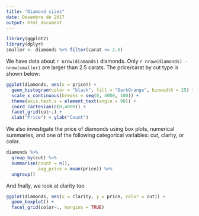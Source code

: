 ---
title: "Diamond sizes"
date: Desembre de 2017
output: html_document
---
```{r setup, include = FALSE}
library(ggplot2)
library(dplyr)
smaller <- diamonds %>% filter(carat <= 2.5)
```

We have data about `r nrow(diamonds)` diamonds. Only
`r nrow(diamonds) - nrow(smaller)` are larger than
2.5 carats. The price/carat by cut type is shown below:

```{r, echo = FALSE}
ggplot(diamonds, aes(x = price)) + 
  geom_histogram(color = "black", fill = "DarkOrange", binwidth = 25) + 
  scale_x_continuous(breaks = seq(0, 4000, 100)) + 
  theme(axis.text.x = element_text(angle = 90)) + 
  coord_cartesian(c(0,4000)) +
  facet_grid(cut~.) + 
  xlab("Price") + ylab("Count")
```

We also investigate the price of diamonds using box plots,
 numerical summaries, and one of the following categorical
 variables: cut, clarity, or color.

```{r, echo = FALSE}
diamonds %>%
  group_by(cut) %>%
  summarise(count = n(), 
            avg_price = mean(price)) %>%
  ungroup()
```

And fnally, we look at clarity too

```{r, echo = FALSE}
ggplot(diamonds, aes(x = clarity, y = price, color = cut)) + 
  geom_boxplot() + 
  facet_grid(color~., margins = TRUE)
```